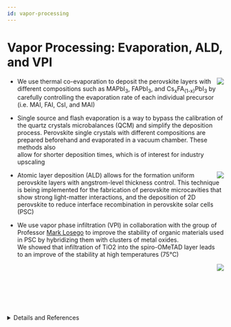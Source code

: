 ```yaml
---
id: vapor-processing
---
```



# Vapor Processing: Evaporation, ALD, and VPI

<img src={i1} align="right" className="research-img"/>

- We use thermal co-evaporation to deposit the perovskite layers with different compositions such as MAPbI<sub>3</sub>, FAPbI<sub>3</sub>, and Cs<sub>x</sub>FA<sub>(1-x)</sub>PbI<sub>3</sub> by carefully controlling the evaporation rate of each individual precursor (i.e. MAI, FAI, CsI, and MAI) 

- Single source and flash evaporation is a way to bypass the calibration of the quartz crystals microbalances (QCM) and simplify the deposition process. Perovskite single crystals with different compositions are prepared beforehand and evaporated in a vacuum chamber. These methods also <br/> allow for shorter deposition times, which is of interest for industry upscaling

<img src={i2} align="right" className="research-img"/>

- Atomic layer deposition (ALD) allows for the formation uniform perovskite layers with angstrom-level thickness control. This technique is being implemented for the fabrication of perovskite microcavities that show strong light-matter interactions, and the deposition of 2D perovskite to reduce interface recombination in perovskite solar cells (PSC)

- We use vapor phase infiltration (VPI) in collaboration with the group of Professor [Mark Losego](https://www.mse.gatech.edu/people/mark-losego) to improve the stability of organic materials used in PSC by hybridizing them with clusters of metal oxides.<br/> We showed that infiltration of TiO2 into the spiro-OMeTAD layer leads <br/> to an improve of the stability at high temperatures (75°C)

<img src={i3} align="right" className="research-img"/>

<br/><br/><br/><br/><br/><br/>

<details>
<summary>Details and References</summary>

Group Members: [Andres](../People/Graduate%20Students/andres) [Martin](../People/Graduate%20Students/martin) [Kunal](../People/Post%20Doctoral%20Researchers/kunal) [Carlo](../People/Research%20Scientists/carlo)

Perovskite solar cells (PSCs) have achieved a record efficiency of 25.6% by using spin coating for the deposition of most of the layers involved. Careful control of the phase purity, morphology, and thus optoelectronic properties of the layers has been crucial to achieve these results. However, there are many drawbacks of the spin coating deposition approach, such as low throughput, extensive amounts of toxic solvents, low quality of films near the edges of the substrates, the presence of large defects in the film, and solvent orthogonality. These drawbacks translate into roadblocks for thin film processing in large scale. We study the deposition of energy materials by different vacuum-based deposition techniques to address these concerns.

1. [ACS Appl. Mater. Interfaces 2022, 14, 30, 34269–34280](https://pubs.acs.org/toc/aamick/14/30)
2. [Chem. Mater. 2022, 34, 6, 2553–2561](https://pubs.acs.org/doi/abs/10.1021/acs.chemmater.1c03093)
3. [ACS Energy Lett. 2023, 8, 3, 1408–1415](https://pubs.acs.org/doi/abs/10.1021/acsenergylett.2c02419)
4. [ACS Energy Lett. 2023, 8, 1, 844–852](https://pubs.acs.org/toc/aelccp/8/1)

</details>

